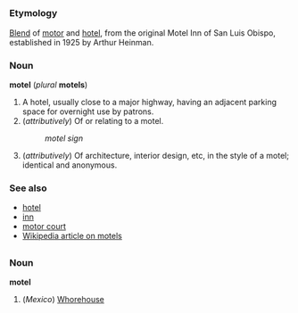 =={{en}}==
===Etymology===
[[Blend]] of [[motor]] and [[hotel]], from the original Motel Inn of San Luis Obispo, established in 1925 by Arthur Heinman.

===Noun===
'''motel''' (''plural'' '''motels''')

#A hotel, usually close to a major highway, having an adjacent parking space for overnight use by patrons.
#(''attributively'') Of or relating to a motel.
#:''motel sign''
#(''attributively'') Of architecture, interior design, etc, in the style of a motel; identical and anonymous.

===See also===
*[[hotel]]
*[[inn]]
*[[motor court]]
*[[w:motel|Wikipedia article on motels]]
=={{es}}==
===Noun===
'''motel'''
#(''Mexico'') [[Whorehouse]]